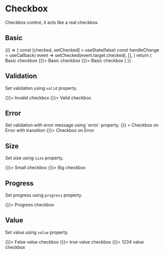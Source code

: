 
<Meta title="Components/Checkbox" component={Checkbox} />

# Checkbox

<Description>Checkbox control, it acts like a real checkbox.</Description>

## Basic

<Canvas>
  <Story name="basic">
    {() => {
      const [checked, setChecked] = useState(false)
      const handleChange = useCallback(
        event => setChecked(event.target.checked),
        [],
      )
      return (
        <Boxer my={1}>
          <Checkbox checked={checked} onChange={handleChange}>
            Basic checkbox
          </Checkbox>
          <Checkbox checked disabled onChange={() => {}}>
            Basic checkbox
          </Checkbox>
          <Checkbox checked={false} disabled onChange={() => {}}>
            Basic checkbox
          </Checkbox>
        </Boxer>
      )
    }}
  </Story>
</Canvas>

## Validation

<Description>Set validation using `valid` property.</Description>

<Canvas>
  <Story name="validation">
    <Boxer my={1}>
      <Checkbox valid={false} onChange={() => {}}>
        Invalid checkbox
      </Checkbox>
      <Checkbox valid={true} onChange={() => {}}>
        Valid checkbox
      </Checkbox>
    </Boxer>
  </Story>
</Canvas>

## Error

<Description>
  Set validation with error message using `error` property.
</Description>

<Canvas>
  <Story name="error">
    <Boxer my={1}>
      <ErrorTransition
        error="An Error"
        Component={Checkbox}
        onChange={() => {}}
      >
        Checkbox on Error with transition
      </ErrorTransition>
      <Checkbox error="An Error" onChange={() => {}}>
        Checkbox on Error
      </Checkbox>
    </Boxer>
  </Story>
</Canvas>

## Size

<Description>Set size using `size` property.</Description>

<Canvas>
  <Story name="size">
    <Boxer my={1}>
      <Checkbox size={10} onChange={() => {}}>
        Small checkbox
      </Checkbox>
      <Checkbox size={30} onChange={() => {}}>
        Big checkbox
      </Checkbox>
    </Boxer>
  </Story>
</Canvas>

## Progress

<Description>Set progress using `progress` property.</Description>

<Canvas>
  <Story name="progress">
    <Boxer my={1}>
      <Checkbox progress onChange={() => {}}>
        Progress checkbox
      </Checkbox>
    </Boxer>
  </Story>
</Canvas>

## Value

<Description>Set value using `value` property.</Description>

<Canvas>
  <Story name="value">
    <Boxer my={1}>
      <Checkbox value="false" onChange={() => {}}>
        False value checkbox
      </Checkbox>
      <Checkbox value="true" onChange={() => {}}>
        true value checkbox
      </Checkbox>
      <Checkbox value={1234} onChange={() => {}}>
        1234 value checkbox
      </Checkbox>
    </Boxer>
  </Story>
</Canvas>
